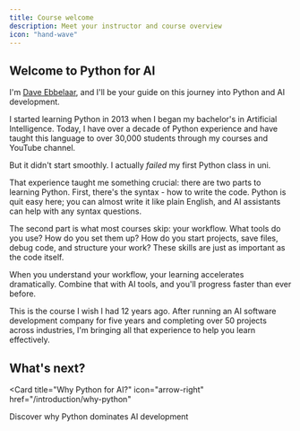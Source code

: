```yaml
---
title: Course welcome
description: Meet your instructor and course overview
icon: "hand-wave"
---
```


## Welcome to Python for AI

I'm [Dave Ebbelaar](https://www.youtube.com/@daveebbelaar?sub_confirmation=1), and I'll be your guide on this journey into Python and AI development.

I started learning Python in 2013 when I began my bachelor's in Artificial Intelligence. Today, I have over a decade of Python experience and have taught this language to over 30,000 students through my courses and YouTube channel.

But it didn't start smoothly. I actually *failed* my first Python class in uni.

That experience taught me something crucial: there are two parts to learning Python. First, there's the syntax - how to write the code. Python is quit easy here; you can almost write it like plain English, and AI assistants can help with any syntax questions.

The second part is what most courses skip: your workflow. What tools do you use? How do you set them up? How do you start projects, save files, debug code, and structure your work? These skills are just as important as the code itself.

When you understand your workflow, your learning accelerates dramatically. Combine that with AI tools, and you'll progress faster than ever before.

<Note>
  This is the course I wish I had 12 years ago. After running an AI software development company for five years and completing over 50 projects across industries, I'm bringing all that experience to help you learn effectively.
</Note>

## What's next?

<Card
  title="Why Python for AI?"
  icon="arrow-right"
  href="/introduction/why-python"
>
  Discover why Python dominates AI development
</Card>